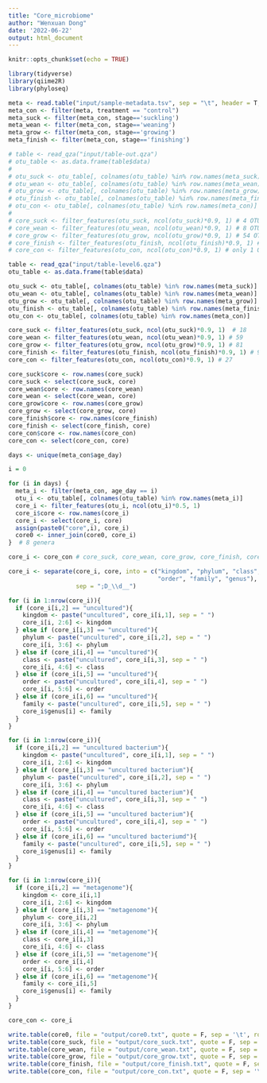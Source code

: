 ---
title: "Core_microbiome"
author: "Wenxuan Dong"
date: '2022-06-22'
output: html_document
---

```{r setup, include=FALSE}
knitr::opts_chunk$set(echo = TRUE)
```

```{r, include=FALSE}
library(tidyverse)
library(qiime2R)
library(phyloseq)

meta <- read.table("input/sample-metadata.tsv", sep = "\t", header = T, row.names = 1)
meta_con <- filter(meta, treatment == "control")
meta_suck <- filter(meta_con, stage=='suckling')
meta_wean <- filter(meta_con, stage=='weaning')
meta_grow <- filter(meta_con, stage=='growing')
meta_finish <- filter(meta_con, stage=='finishing')
```

```{r, OTU level}
# table <- read_qza("input/table-out.qza")
# otu_table <- as.data.frame(table$data)
# 
# otu_suck <- otu_table[, colnames(otu_table) %in% row.names(meta_suck)]
# otu_wean <- otu_table[, colnames(otu_table) %in% row.names(meta_wean)]
# otu_grow <- otu_table[, colnames(otu_table) %in% row.names(meta_grow)]
# otu_finish <- otu_table[, colnames(otu_table) %in% row.names(meta_finish)]
# otu_con <- otu_table[, colnames(otu_table) %in% row.names(meta_con)]
# 
# core_suck <- filter_features(otu_suck, ncol(otu_suck)*0.9, 1) # 4 OTUs
# core_wean <- filter_features(otu_wean, ncol(otu_wean)*0.9, 1) # 8 OTUs
# core_grow <- filter_features(otu_grow, ncol(otu_grow)*0.9, 1) # 54 OTUs
# core_finish <- filter_features(otu_finish, ncol(otu_finish)*0.9, 1) #108 OTUs
# core_con <- filter_features(otu_con, ncol(otu_con)*0.9, 1) # only 1 OTU 
```

```{r, genus level}
table <- read_qza("input/table-level6.qza")
otu_table <- as.data.frame(table$data)

otu_suck <- otu_table[, colnames(otu_table) %in% row.names(meta_suck)]
otu_wean <- otu_table[, colnames(otu_table) %in% row.names(meta_wean)]
otu_grow <- otu_table[, colnames(otu_table) %in% row.names(meta_grow)]
otu_finish <- otu_table[, colnames(otu_table) %in% row.names(meta_finish)]
otu_con <- otu_table[, colnames(otu_table) %in% row.names(meta_con)]

core_suck <- filter_features(otu_suck, ncol(otu_suck)*0.9, 1)  # 18
core_wean <- filter_features(otu_wean, ncol(otu_wean)*0.9, 1) # 59
core_grow <- filter_features(otu_grow, ncol(otu_grow)*0.9, 1) # 81
core_finish <- filter_features(otu_finish, ncol(otu_finish)*0.9, 1) # 94
core_con <- filter_features(otu_con, ncol(otu_con)*0.9, 1) # 27

core_suck$core <- row.names(core_suck) 
core_suck <- select(core_suck, core)
core_wean$core <- row.names(core_wean) 
core_wean <- select(core_wean, core)
core_grow$core <- row.names(core_grow) 
core_grow <- select(core_grow, core)
core_finish$core <- row.names(core_finish) 
core_finish <- select(core_finish, core)
core_con$core <- row.names(core_con) 
core_con <- select(core_con, core)

```

```{r each day, results='hide'}
days <- unique(meta_con$age_day)

i = 0

for (i in days) {
  meta_i <- filter(meta_con, age_day == i)
  otu_i <- otu_table[, colnames(otu_table) %in% row.names(meta_i)]
  core_i <- filter_features(otu_i, ncol(otu_i)*0.5, 1)
  core_i$core <- row.names(core_i)
  core_i <- select(core_i, core)
  assign(paste0("core",i), core_i)
  core0 <- inner_join(core0, core_i)
}  # 8 genera

```

```{r, unclassified}

core_i <- core_con # core_suck, core_wean, core_grow, core_finish, core_con

core_i <- separate(core_i, core, into = c("kingdom", "phylum", "class",
                                          "order", "family", "genus"),
                   sep = ";D_\\d__")

for (i in 1:nrow(core_i)){
  if (core_i[i,2] == "uncultured"){
    kingdom <- paste("uncultured", core_i[i,1], sep = " ")
    core_i[i, 2:6] <- kingdom
  } else if (core_i[i,3] == "uncultured"){
    phylum <- paste("uncultured", core_i[i,2], sep = " ")
    core_i[i, 3:6] <- phylum
  } else if (core_i[i,4] == "uncultured"){
    class <- paste("uncultured", core_i[i,3], sep = " ")
    core_i[i, 4:6] <- class
  } else if (core_i[i,5] == "uncultured"){
    order <- paste("uncultured", core_i[i,4], sep = " ")
    core_i[i, 5:6] <- order
  } else if (core_i[i,6] == "uncultured"){
    family <- paste("uncultured", core_i[i,5], sep = " ")
    core_i$genus[i] <- family
  }
}

for (i in 1:nrow(core_i)){
  if (core_i[i,2] == "uncultured bacterium"){
    kingdom <- paste("uncultured", core_i[i,1], sep = " ")
    core_i[i, 2:6] <- kingdom
  } else if (core_i[i,3] == "uncultured bacterium"){
    phylum <- paste("uncultured", core_i[i,2], sep = " ")
    core_i[i, 3:6] <- phylum
  } else if (core_i[i,4] == "uncultured bacterium"){
    class <- paste("uncultured", core_i[i,3], sep = " ")
    core_i[i, 4:6] <- class
  } else if (core_i[i,5] == "uncultured bacterium"){
    order <- paste("uncultured", core_i[i,4], sep = " ")
    core_i[i, 5:6] <- order
  } else if (core_i[i,6] == "uncultured bacteriumd"){
    family <- paste("uncultured", core_i[i,5], sep = " ")
    core_i$genus[i] <- family
  }
}

for (i in 1:nrow(core_i)){
  if (core_i[i,2] == "metagenome"){
    kingdom <- core_i[i,1]
    core_i[i, 2:6] <- kingdom
  } else if (core_i[i,3] == "metagenome"){
    phylum <- core_i[i,2]
    core_i[i, 3:6] <- phylum
  } else if (core_i[i,4] == "metagenome"){
    class <- core_i[i,3]
    core_i[i, 4:6] <- class
  } else if (core_i[i,5] == "metagenome"){
    order <- core_i[i,4]
    core_i[i, 5:6] <- order
  } else if (core_i[i,6] == "metagenome"){
    family <- core_i[i,5]
    core_i$genus[i] <- family
  }
}

core_con <- core_i
```

```{r}
write.table(core0, file = "output/core0.txt", quote = F, sep = '\t', row.names = T)
write.table(core_suck, file = "output/core_suck.txt", quote = F, sep = '\t', row.names = T)
write.table(core_wean, file = "output/core_wean.txt", quote = F, sep = '\t', row.names = T)
write.table(core_grow, file = "output/core_grow.txt", quote = F, sep = '\t', row.names = T)
write.table(core_finish, file = "output/core_finish.txt", quote = F, sep = '\t', row.names = T)
write.table(core_con, file = "output/core_con.txt", quote = F, sep = '\t', row.names = T)
```
















